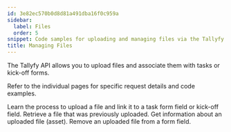 ```yaml
---
id: 3e82ec570b0d8d81a491dba16f0c959a
sidebar:
  label: Files
  order: 5
snippet: Code samples for uploading and managing files via the Tallyfy API.
title: Managing Files
---
```


The Tallyfy API allows you to upload files and associate them with tasks or kick-off forms.

Refer to the individual pages for specific request details and code examples.


<CardGrid>
<LinkTitleCard header="<b>Upload & Attach File</b>" href="./upload-attach-file/"> Learn the process to upload a file and link it to a task form field or kick-off field. </LinkTitleCard>
<LinkTitleCard header="<b>Download File</b>" href="./download-file/"> Retrieve a file that was previously uploaded. </LinkTitleCard>
<LinkTitleCard header="<b>Get File Metadata</b>" href="./get-file-metadata/"> Get information about an uploaded file (asset). </LinkTitleCard>
<LinkTitleCard header="<b>Delete File</b>" href="./delete-file/"> Remove an uploaded file from a form field. </LinkTitleCard>
</CardGrid>